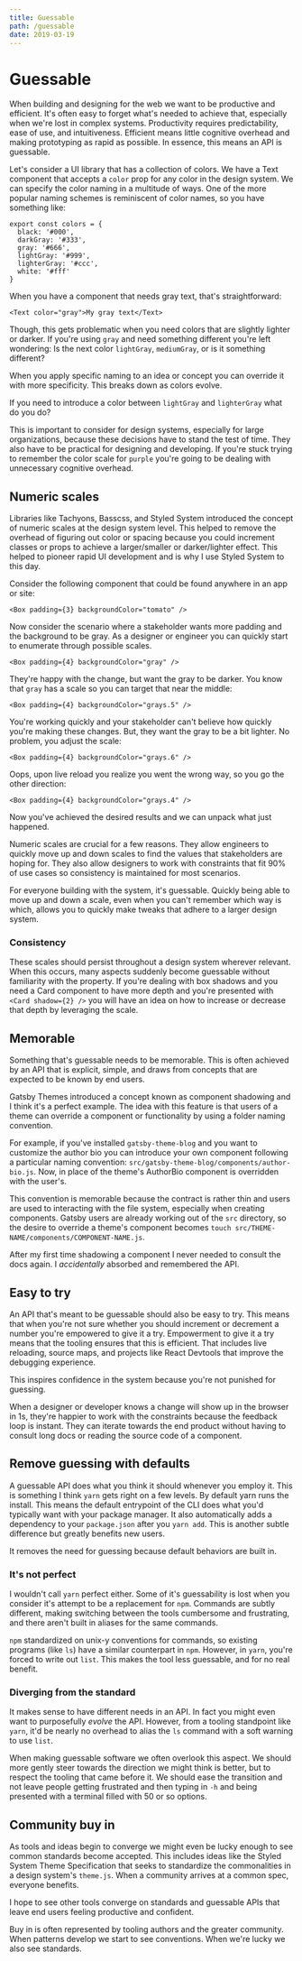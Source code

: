 ```yaml
---
title: Guessable
path: /guessable
date: 2019-03-19
---
```


# Guessable

When building and designing for the web we want to be productive and efficient.
It's often easy to forget what's needed to achieve that, especially when we're
lost in complex systems. Productivity requires predictability, ease of use, and
intuitiveness. Efficient means little cognitive overhead and making prototyping
as rapid as possible. In essence, this means an API is guessable.

Let's consider a UI library that has a collection of colors. We have a Text
component that accepts a `color` prop for any color in the design system.
We can specify the color naming in a multitude of ways. One of the more popular
naming schemes is reminiscent of color names, so you have something like:

```
export const colors = {
  black: '#000',
  darkGray: '#333',
  gray: '#666',
  lightGray: '#999',
  lighterGray: '#ccc',
  white: '#fff'
}
```

When you have a component that needs gray text, that's straightforward:

```
<Text color="gray">My gray text</Text>
```

Though, this gets problematic when you need colors that are slightly lighter
or darker. If you're using `gray` and need something different you're left
wondering: Is the next color `lightGray`, `mediumGray`, or is it something
different?

When you apply specific naming to an idea or concept you can override it with
more specificity. This breaks down as colors evolve.

If you need to introduce a color between `lightGray` and `lighterGray` what do you do?

This is important to consider for design systems, especially for large
organizations, because these decisions have to stand the test of time.
They also have to be practical for designing and developing. If you're
stuck trying to remember the color scale for `purple` you're going to be
dealing with unnecessary cognitive overhead.

## Numeric scales

Libraries like Tachyons, Basscss, and Styled System introduced the concept of
numeric scales at the design system level. This helped to remove the overhead of
figuring out color or spacing because you could increment classes or props to
achieve a larger/smaller or darker/lighter effect. This helped to pioneer rapid
UI development and is why I use Styled System to this day.

Consider the following component that could be found anywhere in an app or site:

```
<Box padding={3} backgroundColor="tomato" />
```

Now consider the scenario where a stakeholder wants more padding and the
background to be gray. As a designer or engineer you can quickly start to
enumerate through possible scales.

```
<Box padding={4} backgroundColor="gray" />
```

They're happy with the change, but want the gray to be darker. You know that
`gray` has a scale so you can target that near the middle:

```
<Box padding={4} backgroundColor="grays.5" />
```

You're working quickly and your stakeholder can't believe how quickly you're
making these changes. But, they want the gray to be a bit lighter. No problem,
you adjust the scale:

```
<Box padding={4} backgroundColor="grays.6" />
```

Oops, upon live reload you realize you went the wrong way, so you go the other
direction:

```
<Box padding={4} backgroundColor="grays.4" />
```

Now you've achieved the desired results and we can unpack what just happened.

Numeric scales are crucial for a few reasons. They allow engineers to quickly
move up and down scales to find the values that stakeholders are hoping for.
They also allow designers to work with constraints that fit 90% of use cases
so consistency is maintained for most scenarios.

For everyone building with the system, it's guessable. Quickly being able to move
up and down a scale, even when you can't remember which way is which, allows you to
quickly make tweaks that adhere to a larger design system.

### Consistency

These scales should persist throughout a design system wherever relevant.
When this occurs, many aspects suddenly become guessable without
familiarity with the property. If you're dealing with box shadows and
you need a Card component to have more depth and you're presented with
`<Card shadow={2} />` you will have an idea on how to increase or
decrease that depth by leveraging the scale.

## Memorable

Something that's guessable needs to be memorable. This is often achieved
by an API that is explicit, simple, and draws from concepts that are
expected to be known by end users.

Gatsby Themes introduced a concept known as component shadowing and I
think it's a perfect example. The idea with this feature is that users
of a theme can override a component or functionality by using a folder
naming convention.

For example, if you've installed `gatsby-theme-blog` and you want to
customize the author bio you can introduce your own component following
a particular naming convention: `src/gatsby-theme-blog/components/author-bio.js`.
Now, in place of the theme's AuthorBio component is overridden with the
user's.

This convention is memorable because the contract is rather thin and
users are used to interacting with the file system, especially when
creating components. Gatsby users are already working out of the `src`
directory, so the desire to override a theme's component becomes
`touch src/THEME-NAME/components/COMPONENT-NAME.js`.

After my first time shadowing a component I never needed to consult the
docs again. I _accidentally_ absorbed and remembered the API.

## Easy to try

An API that's meant to be guessable should also be easy to try. This means
that when you're not sure whether you should increment or decrement a number
you're empowered to give it a try. Empowerment to give it a try means that the
tooling ensures that this is efficient. That includes live reloading, source
maps, and projects like React Devtools that improve the debugging experience.

This inspires confidence in the system because you're not punished for guessing.

When a designer or developer knows a change will show up in the browser in 1s,
they're happier to work with the constraints because the feedback loop is instant.
They can iterate towards the end product without having to consult long docs or
reading the source code of a component.

## Remove guessing with defaults

A guessable API does what you think it should whenever you employ it. This is
something I think `yarn` gets right on a few levels. By default yarn runs the
install. This means the default entrypoint of the CLI does what you'd typically
want with your package manager. It also automatically adds a dependency to your
`package.json` after you `yarn add`. This is another subtle difference but greatly
benefits new users.

It removes the need for guessing because default behaviors are built in.

### It's not perfect

I wouldn't call `yarn` perfect either. Some of it's guessability is lost when you
consider it's attempt to be a replacement for `npm`. Commands are subtly different,
making switching between the tools cumbersome and frustrating, and there aren't built
in aliases for the same commands.

`npm` standardized on unix-y conventions for commands, so existing programs (like `ls`)
have a similar counterpart in `npm`. However, in `yarn`, you're forced to write out `list`.
This makes the tool less guessable, and for no real benefit.

### Diverging from the standard

It makes sense to have different needs in an API. In fact you might even want to
purposefully _evolve_ the API. However, from a tooling standpoint like `yarn`,
it'd be nearly no overhead to alias the `ls` command with a soft warning to use
`list`.

When making guessable software we often overlook this aspect. We should more
gently steer towards the direction we might think is better, but to respect
the tooling that came before it. We should ease the transition and not leave
people getting frustrated and then typing in `-h` and being presented with a
terminal filled with 50 or so options.

## Community buy in

As tools and ideas begin to converge we might even be lucky enough to see
common standards become accepted. This includes ideas like the Styled System
Theme Specification that seeks to standardize the commonalities in a design
system's `theme.js`. When a community arrives at a common spec, everyone
benefits.

I hope to see other tools converge on standards and guessable APIs that leave end
users feeling productive and confident.

Buy in is often represented by tooling authors and the greater community.
When patterns develop we start to see conventions. When we're lucky we also
see standards.

